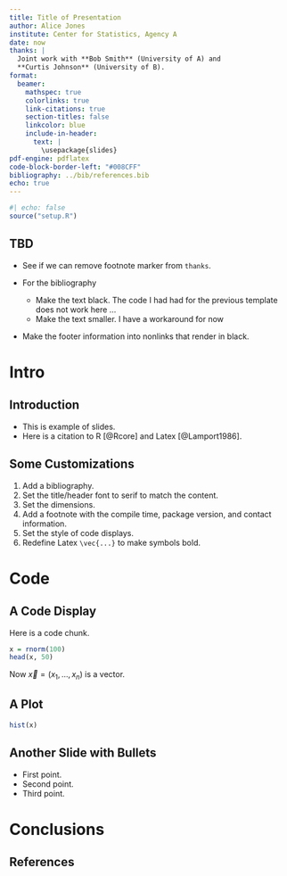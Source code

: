 ```yaml
---
title: Title of Presentation
author: Alice Jones
institute: Center for Statistics, Agency A
date: now
thanks: |
  Joint work with **Bob Smith** (University of A) and
  **Curtis Johnson** (University of B).
format:
  beamer:
    mathspec: true
    colorlinks: true
    link-citations: true
    section-titles: false
    linkcolor: blue
    include-in-header:
      text: |
        \usepackage{slides}
pdf-engine: pdflatex
code-block-border-left: "#008CFF"
bibliography: ../bib/references.bib
echo: true
---
```


```r
#| echo: false
source("setup.R")
```

## TBD

- See if we can remove footnote marker from `thanks`.

- For the bibliography
	+ Make the text black. The code I had had for the previous template does not work here ...
	+ Make the text smaller. I have a workaround for now

- Make the footer information into nonlinks that render in black.

# Intro

## Introduction

- This is example of slides.
- Here is a citation to R [@Rcore] and Latex [@Lamport1986]. 

## Some Customizations

1. Add a bibliography.
1. Set the title/header font to serif to match the content.
1. Set the dimensions.
1. Add a footnote with the compile time, package version, and contact information.
1. Set the style of code displays.
1. Redefine Latex `\vec{...}` to make symbols bold.

# Code

## A Code Display

Here is a code chunk.

```r
x = rnorm(100)
head(x, 50)
```

Now $\vec{x} = (x_1, \ldots, x_n)$ is a vector.

## A Plot

```r
hist(x)
```

## Another Slide with Bullets

- First point.
- Second point.
- Third point.


# Conclusions

## References {-}
\footnotesize
